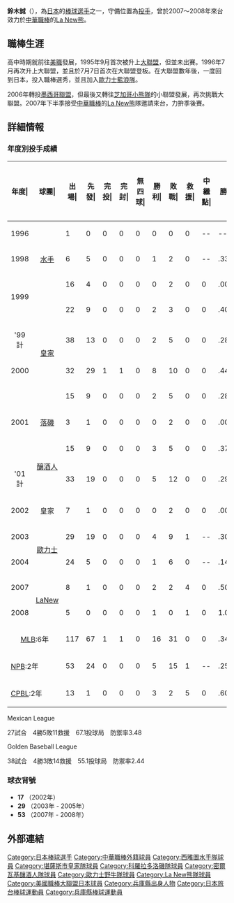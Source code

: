 {{blpsources|time=2022-05-12}}{{Infobox CPBL player|
bgcolor1=#008080|
bgcolor2=#008080|
textcolor1=#FFFFFF|
textcolor2=#FFFFFF|
name=鈴木誠|
image=Mac Suzuki.JPG|200px|
birthdate={{birth_date_and_age|1975|5|31|mf=y}}|
birthplace={{JPN}}[[兵庫縣|兵庫縣]]|
width=100|
position=投手|
team=|
number=|
bats=右|
throws=右|
debutdate=8月29日|
debutyear=2007年|
debutteam=La New熊隊|
statyear=2008年|
stat1label=勝投－敗投|
stat1value=3－2|
stat2label=[[三振|三振]]－[[四死球|四死]]|
stat2value=21－14|
stat3label=[[防禦率|防禦率]]|
stat3value=5.26|
teams=<nowiki></nowiki>
*[[La_New熊|La New熊]] （2007年—2008年）
}}
'''鈴木誠'''（{{bd|1975年|5月31日|CatIdx=Suzuki Mac}}），為[[日本|日本]]的[[棒球|棒球]][[選手|選手]]之一，守備位置為[[投手|投手]]，曾於2007～2008年來台效力於[[中華職棒|中華職棒]]的[[La_New熊|La New熊]]。

==職棒生涯==
高中時期就前往[[美國職棒|美職]]發展，1995年9月首次被升上[[大聯盟|大聯盟]]，但並未出賽。1996年7月再次升上大聯盟，並且於7月7日首次在大聯盟登板。在大聯盟數年後，一度回到日本，投入職棒選秀，並且加入[[歐力士藍浪隊|歐力士藍浪隊]]。 

2006年轉投[[墨西哥聯盟|墨西哥聯盟]]，但最後又轉往[[芝加哥小熊隊|芝加哥小熊隊]]的小聯盟發展，再次挑戰大聯盟。2007年下半季接受[[中華職棒|中華職棒]]的[[La_New熊|La New熊]]隊邀請來台，力拚季後賽。 



== 詳細情報 ==
=== 年度別投手成績 ===
{| class="wikitable" style="text-align:right; font-size:small"
|-bgcolor="#efefef"
!年度|!!球團|!!出場|!!先發|!!完投|!!完封|!!無四球|!!勝利|!!敗戰|!!救援|!!中<br>繼<br>點|!!勝率|!!打者|!!投球<br>局數|!!被<br>安<br>打|!!被全壘打|!!保送|!!敬遠|!!觸身球|!!三<br>振<br>數|!!暴投|!!犯規|!!失分|!!自<br>責<br>分|!!防<br>禦<br>率|!!WHIP

|-
|style="text-align:center"|1996
|rowspan="3" style="text-align:center"|[[西雅圖水手|水手]]
|1||0||0||0||0||0||0||0||--||----||8||1.1||2||0||2||1||0||1||0||0||3||3||20.25||3.00
|-
|style="text-align:center"|1998
|6||5||0||0||0||1||2||0||--||.333||127||26.1||34||3||15||0||0||19||0||0||23||21||7.18||1.86
|-
|rowspan="2" style="text-align:center"|1999
|16||4||0||0||0||0||2||0||0||.000||207||42.0||47||7||34||2||4||32||2||0||47||44||9.43||1.93
|-
|rowspan="4" style="text-align:center"|[[堪薩斯市皇家|皇家]]
|22||9||0||0||0||2||3||0||0||.400||303||68.0||77||9||30||1||3||36||9||0||45||39||5.16||1.57
|- style="background-color:#f2f2f2"
!style="text-align:center"|'99計
|38||13||0||0||0||2||5||0||0||.286||510||110.0||124||16||64||3||7||68||11||0||92||83||6.79||1.71
|-
|style="text-align:center"|2000
|32||29||1||1||0||8||10||0||0||.444||839||188.2||195||26||94||6||3||135||11||0||100||91||4.34||1.53
|-
|rowspan="3" style="text-align:center"|2001
|15||9||0||0||0||2||5||0||0||.286||251||56.0||61||12||25||1||3||37||6||0||38||33||5.30||1.54
|-
|style="text-align:center"|[[科羅拉多落磯|落磯]]
|3||1||0||0||0||0||2||0||0||.000||39||6.1||9||3||11||0||1||5||2||0||12||11||15.63||3.16
|-
|rowspan="2" style="text-align:center"|[[密爾瓦基釀酒人|釀酒人]]
|15||9||0||0||0||3||5||0||0||.375||252||56.0||52||5||37||3||4||47||8||0||37||33||5.30||1.59
|- style="background-color:#f2f2f2"
!style="text-align:center"|'01計
|33||19||0||0||0||5||12||0||0||.294||542||118.1||122||20||73||4||8||89||16||0||87||77||5.86||1.65
|-
|style="text-align:center"|2002
|style="text-align:center"|皇家
|7||1||0||0||0||0||2||0||0||.000||100||21.0||24||2||17||2||0||15||6||1||21||21||9.00||1.95
|-
|style="text-align:center"|2003
|rowspan="2" style="text-align:center; white-space:nowrap"|[[歐力士野牛|歐力士]]
|29||19||0||0||0||4||9||1||--||.308||520||108.1||129||18||74||1||4||85||10||0||99||85||7.06||1.87
|-
|style="text-align:center"|2004
|24||5||0||0||0||1||6||0||--||.143||242||48.1||70||10||26||3||5||45||6||0||47||46||8.57||1.99
|-
|style="text-align:center"|2007
|rowspan="2" style="text-align:center"|[[La_New熊|LaNew]]
|8||1||0||0||0||2||2||4||0||.500||87||21.0||17||1||7||0||1||18||1||0||10||9||3.86||1.14
|-
|style="text-align:center"|2008
|5||0||0||0||0||1||0||1||0||1.000||25||4.2||5||1||5||1||1||3||2||0||6||6||11.57||2.14
|-
!colspan="2" style="text-align:center"|[[美國大聯盟|MLB]]:6年
|117||67||1||1||0||16||31||0||0||.340||2126||465.2||501||67||265||16||18||327||44||1||326||296||5.72||1.64
|-
!colspan="2"|[[日本棒球機構|NPB]]:2年
|53||24||0||0||0||5||15||1||--||.250||762||156.2||199||28||100||4||9||130||16||0||146||131||7.53||1.91
|-
!colspan="2"|[[中華職業棒球大聯盟|CPBL]]:2年
|13||1||0||0||0||3||2||5||0||.600||112||25.2||22||2||12||1||2||21||3||0||16||15||5.26||1.32
|}

; Mexican League
27試合　4勝5敗11救援　67.1投球局　防禦率3.48
; Golden Baseball League
38試合　4勝3敗14救援　55.1投球局　防禦率2.44

=== 球衣背號 ===
* '''17''' （2002年）
* '''29''' （2003年 - 2005年）
* '''53''' （2007年 - 2008年）
==外部連結==

{{DEFAULTSORT:Suziki, Mac}}
[[Category:日本棒球選手|Category:日本棒球選手]]
[[Category:中華職棒外籍球員|Category:中華職棒外籍球員]]
[[Category:西雅圖水手隊球員|Category:西雅圖水手隊球員]]
[[Category:堪薩斯市皇家隊球員|Category:堪薩斯市皇家隊球員]]
[[Category:科羅拉多洛磯隊球員|Category:科羅拉多洛磯隊球員]]
[[Category:密爾瓦基釀酒人隊球員|Category:密爾瓦基釀酒人隊球員]]
[[Category:歐力士野牛隊球員|Category:歐力士野牛隊球員]]
[[Category:La_New熊隊球員|Category:La New熊隊球員]]
[[Category:美國職棒大聯盟日本球員|Category:美國職棒大聯盟日本球員]]
[[Category:兵庫縣出身人物|Category:兵庫縣出身人物]]
[[Category:日本旅台棒球運動員|Category:日本旅台棒球運動員]]
[[Category:兵庫縣棒球運動員|Category:兵庫縣棒球運動員]]